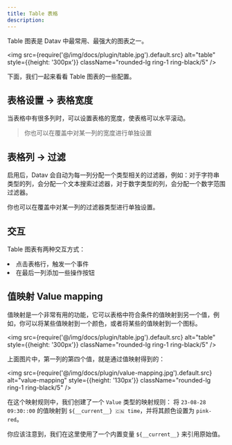 ```yaml
---
title: Table 表格
description:
---
```



Table 图表是 Datav 中最常用、最强大的图表之一。

<img src={require('@/img/docs/plugin/table.jpg').default.src} alt="table"  style={{height: '300px'}} className="rounded-lg ring-1 ring-black/5" />


下面，我们一起来看看 Table 图表的一些配置。

## 表格设置 -> 表格宽度

当表格中有很多列时，可以设置表格的宽度，使表格可以水平滚动。


> 你也可以在覆盖中对某一列的宽度进行单独设置

## 表格列 -> 过滤

启用后，Datav 会自动为每一列分配一个类型相关的过滤器，例如：对于字符串类型的列，会分配一个文本搜索过滤器，对于数字类型的列，会分配一个数字范围过滤器。

你也可以在覆盖中对某一列的过滤器类型进行单独设置。


## 交互

Table 图表有两种交互方式：

<TextList>
    <li>点击表格行，触发一个事件</li>
    <li>在最后一列添加一些操作按钮</li>
</TextList>


## 值映射 Value mapping 

值映射是一个非常有用的功能，它可以表格中符合条件的值映射到另一个值，例如，你可以将某些值映射到一个颜色，或者将某些的值映射到一个图标。

<img src={require('@/img/docs/plugin/table.jpg').default.src} alt="table"  style={{height: '300px'}} className="rounded-lg ring-1 ring-black/5" />
  

上面图片中，第一列的第四个值，就是通过值映射得到的：

<img src={require('@/img/docs/plugin/value-mapping.jpg').default.src} alt="value-mapping"  style={{height: '130px'}} className="rounded-lg ring-1 ring-black/5" />


在这个映射规则中，我们创建了一个 `Value` 类型的映射规则： 将 `23-08-28 09:30::00` 的值映射到 `${__current__} 🇨🇳 time`，并将其颜色设置为 `pink-red`。

你应该注意到，我们在这里使用了一个内置变量 `${__current__}` 来引用原始值。
